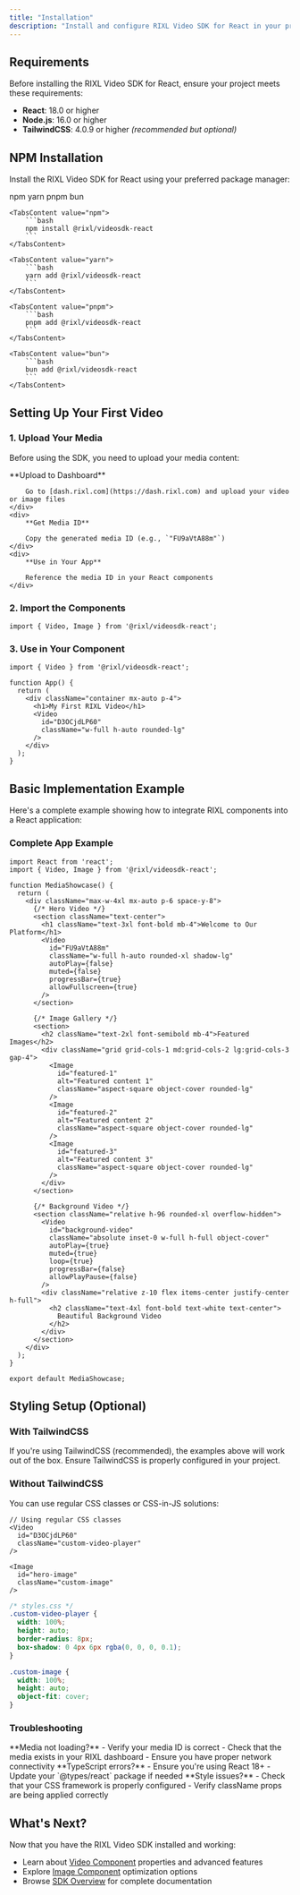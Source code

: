 ```yaml
---
title: "Installation"
description: "Install and configure RIXL Video SDK for React in your project"
---
```


## Requirements

Before installing the RIXL Video SDK for React, ensure your project meets these requirements:

- **React**: 18.0 or higher
- **Node.js**: 16.0 or higher
- **TailwindCSS**: 4.0.9 or higher *(recommended but optional)*

## NPM Installation

Install the RIXL Video SDK for React using your preferred package manager:

<Tabs defaultValue="npm">
    <TabsList>
        <TabsTrigger value="npm">npm</TabsTrigger>
        <TabsTrigger value="yarn">yarn</TabsTrigger>
        <TabsTrigger value="pnpm">pnpm</TabsTrigger>
        <TabsTrigger value="bun">bun</TabsTrigger>
    </TabsList>

    <TabsContent value="npm">
        ```bash
        npm install @rixl/videosdk-react
        ```
    </TabsContent>

    <TabsContent value="yarn">
        ```bash
        yarn add @rixl/videosdk-react
        ```
    </TabsContent>

    <TabsContent value="pnpm">
        ```bash
        pnpm add @rixl/videosdk-react
        ```
    </TabsContent>

    <TabsContent value="bun">
        ```bash
        bun add @rixl/videosdk-react
        ```
    </TabsContent>
</Tabs>

## Setting Up Your First Video

### 1. Upload Your Media

Before using the SDK, you need to upload your media content:

<Steps>
    <div>
        **Upload to Dashboard**

        Go to [dash.rixl.com](https://dash.rixl.com) and upload your video or image files
    </div>
    <div>
        **Get Media ID**

        Copy the generated media ID (e.g., `"FU9aVtA88m"`)
    </div>
    <div>
        **Use in Your App**

        Reference the media ID in your React components
    </div>
</Steps>

### 2. Import the Components

```tsx
import { Video, Image } from '@rixl/videosdk-react';
```

### 3. Use in Your Component

```tsx
import { Video } from '@rixl/videosdk-react';

function App() {
  return (
    <div className="container mx-auto p-4">
      <h1>My First RIXL Video</h1>
      <Video
        id="D3OCjdLP60"
        className="w-full h-auto rounded-lg"
      />
    </div>
  );
}
```

## Basic Implementation Example

Here's a complete example showing how to integrate RIXL components into a React application:

### Complete App Example

```tsx
import React from 'react';
import { Video, Image } from '@rixl/videosdk-react';

function MediaShowcase() {
  return (
    <div className="max-w-4xl mx-auto p-6 space-y-8">
      {/* Hero Video */}
      <section className="text-center">
        <h1 className="text-3xl font-bold mb-4">Welcome to Our Platform</h1>
        <Video
          id="FU9aVtA88m"
          className="w-full h-auto rounded-xl shadow-lg"
          autoPlay={false}
          muted={false}
          progressBar={true}
          allowFullscreen={true}
        />
      </section>

      {/* Image Gallery */}
      <section>
        <h2 className="text-2xl font-semibold mb-4">Featured Images</h2>
        <div className="grid grid-cols-1 md:grid-cols-2 lg:grid-cols-3 gap-4">
          <Image
            id="featured-1"
            alt="Featured content 1"
            className="aspect-square object-cover rounded-lg"
          />
          <Image
            id="featured-2"
            alt="Featured content 2"
            className="aspect-square object-cover rounded-lg"
          />
          <Image
            id="featured-3"
            alt="Featured content 3"
            className="aspect-square object-cover rounded-lg"
          />
        </div>
      </section>

      {/* Background Video */}
      <section className="relative h-96 rounded-xl overflow-hidden">
        <Video
          id="background-video"
          className="absolute inset-0 w-full h-full object-cover"
          autoPlay={true}
          muted={true}
          loop={true}
          progressBar={false}
          allowPlayPause={false}
        />
        <div className="relative z-10 flex items-center justify-center h-full">
          <h2 className="text-4xl font-bold text-white text-center">
            Beautiful Background Video
          </h2>
        </div>
      </section>
    </div>
  );
}

export default MediaShowcase;
```

## Styling Setup (Optional)

### With TailwindCSS

If you're using TailwindCSS (recommended), the examples above will work out of the box. Ensure TailwindCSS is properly configured in your project.

### Without TailwindCSS

You can use regular CSS classes or CSS-in-JS solutions:

```tsx
// Using regular CSS classes
<Video
  id="D3OCjdLP60"
  className="custom-video-player"
/>

<Image
  id="hero-image"
  className="custom-image"
/>
```

```css
/* styles.css */
.custom-video-player {
  width: 100%;
  height: auto;
  border-radius: 8px;
  box-shadow: 0 4px 6px rgba(0, 0, 0, 0.1);
}

.custom-image {
  width: 100%;
  height: auto;
  object-fit: cover;
}
```

### Troubleshooting

<Callout type="warning">
    **Media not loading?**
    - Verify your media ID is correct
    - Check that the media exists in your RIXL dashboard
    - Ensure you have proper network connectivity
</Callout>

<Callout type="info">
    **TypeScript errors?**
    - Ensure you're using React 18+
    - Update your `@types/react` package if needed
</Callout>

<Callout type="default">
    **Style issues?**
    - Check that your CSS framework is properly configured
    - Verify className props are being applied correctly
</Callout>

## What's Next?

Now that you have the RIXL Video SDK installed and working:

- Learn about [Video Component](/platform/sdk/video-component) properties and advanced features
- Explore [Image Component](/platform/sdk/image-component) optimization options
- Browse [SDK Overview](/platform/sdk) for complete documentation